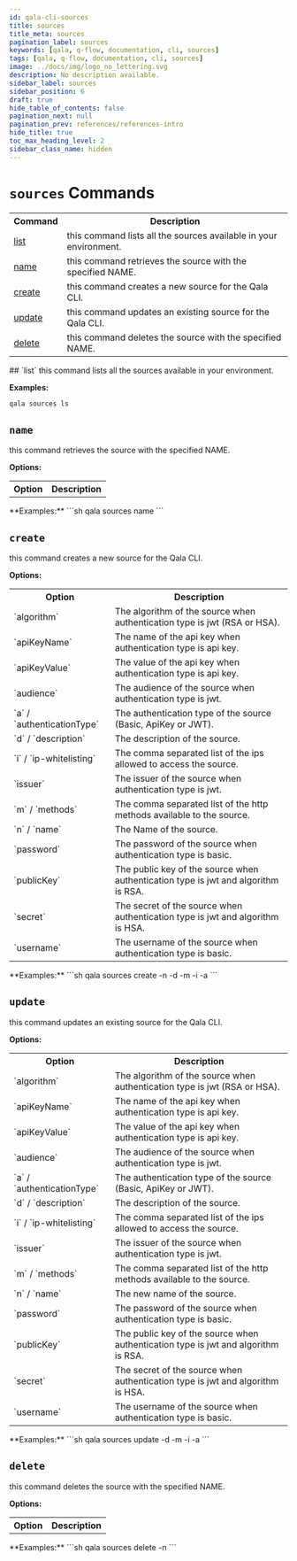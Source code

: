 ```yaml
---
id: qala-cli-sources
title: sources
title_meta: sources
pagination_label: sources
keywords: [qala, q-flow, documentation, cli, sources]
tags: [qala, q-flow, documentation, cli, sources]
image: ../docs/img/logo_no_lettering.svg
description: No description available.
sidebar_label: sources
sidebar_position: 6
draft: true
hide_table_of_contents: false
pagination_next: null
pagination_prev: references/references-intro
hide_title: true
toc_max_heading_level: 2
sidebar_class_name: hidden
---
```



<HeroBanner
    title="sources"
    tagline="No description available."
    backgroundColor='transparent'
/>

# `sources` Commands

<table>
<tr><th>Command</th><th>Description</th></tr>
<tr><td><a href="#list" title="Learn about list">list</a></td><td>this command lists all the sources available in your 
environment.</td></tr>
<tr><td><a href="#name" title="Learn about name">name</a></td><td>this command retrieves the source with the specified 
NAME.</td></tr>
<tr><td><a href="#create" title="Learn about create">create</a></td><td>this command creates a new source for the Qala 
CLI.</td></tr>
<tr><td><a href="#update" title="Learn about update">update</a></td><td>this command updates an existing source for the Qala 
CLI.</td></tr>
<tr><td><a href="#delete" title="Learn about delete">delete</a></td><td>this command deletes the source with the specified 
NAME.</td></tr>
</table>
## `list`
this command lists all the sources available in your 
environment.

**Examples:**
```sh
qala sources ls
```


## `name`
this command retrieves the source with the specified 
NAME.

**Options:**
<table>
<tr><th>Option</th><th>Description</th></tr>
</table>
**Examples:**
```sh
qala sources name <NAME>
```


## `create`
this command creates a new source for the Qala 
CLI.

**Options:**
<table>
<tr><th>Option</th><th>Description</th></tr>
<tr><td>`algorithm`</td><td>The algorithm of the source when authentication type is 
jwt (RSA or HSA).</td></tr>
<tr><td>`apiKeyName`</td><td>The name of the api key when authentication type is api 
key.</td></tr>
<tr><td>`apiKeyValue`</td><td>The value of the api key when authentication type is api 
key.</td></tr>
<tr><td>`audience`</td><td>The audience of the source when authentication type is 
jwt.</td></tr>
<tr><td>`a` / `authenticationType`</td><td>The authentication type of the source (Basic, ApiKey or 
JWT).</td></tr>
<tr><td>`d` / `description`</td><td>The description of the source.</td></tr>
<tr><td>`i` / `ip-whitelisting`</td><td>The comma separated list of the ips allowed to access the
source.</td></tr>
<tr><td>`issuer`</td><td>The issuer of the source when authentication type is 
jwt.</td></tr>
<tr><td>`m` / `methods`</td><td>The comma separated list of the http methods available to
the source.</td></tr>
<tr><td>`n` / `name`</td><td>The Name of the source.</td></tr>
<tr><td>`password`</td><td>The password of the source when authentication type is 
basic.</td></tr>
<tr><td>`publicKey`</td><td>The public key of the source when authentication type is 
jwt and algorithm is RSA.</td></tr>
<tr><td>`secret`</td><td>The secret of the source when authentication type is jwt 
and algorithm is HSA.</td></tr>
<tr><td>`username`</td><td>The username of the source when authentication type is 
basic.</td></tr>
</table>
**Examples:**
```sh
qala sources create -n <NAME> -d  <DESCRIPTION> -m <METHODS_COMMA_SEPERATED> -i  <IP_WHITELISTING_COMMA_SEPERATED> -a <AUTHENTICATION_TYPE>
```


## `update`
this command updates an existing source for the Qala 
CLI.

**Options:**
<table>
<tr><th>Option</th><th>Description</th></tr>
<tr><td>`algorithm`</td><td>The algorithm of the source when authentication type is 
jwt (RSA or HSA).</td></tr>
<tr><td>`apiKeyName`</td><td>The name of the api key when authentication type is api 
key.</td></tr>
<tr><td>`apiKeyValue`</td><td>The value of the api key when authentication type is api 
key.</td></tr>
<tr><td>`audience`</td><td>The audience of the source when authentication type is 
jwt.</td></tr>
<tr><td>`a` / `authenticationType`</td><td>The authentication type of the source (Basic, ApiKey or 
JWT).</td></tr>
<tr><td>`d` / `description`</td><td>The description of the source.</td></tr>
<tr><td>`i` / `ip-whitelisting`</td><td>The comma separated list of the ips allowed to access the
source.</td></tr>
<tr><td>`issuer`</td><td>The issuer of the source when authentication type is 
jwt.</td></tr>
<tr><td>`m` / `methods`</td><td>The comma separated list of the http methods available to
the source.</td></tr>
<tr><td>`n` / `name`</td><td>The new name of the source.</td></tr>
<tr><td>`password`</td><td>The password of the source when authentication type is 
basic.</td></tr>
<tr><td>`publicKey`</td><td>The public key of the source when authentication type is 
jwt and algorithm is RSA.</td></tr>
<tr><td>`secret`</td><td>The secret of the source when authentication type is jwt 
and algorithm is HSA.</td></tr>
<tr><td>`username`</td><td>The username of the source when authentication type is 
basic.</td></tr>
</table>
**Examples:**
```sh
qala sources update <NAME> -d  <DESCRIPTION> -m <METHODS_COMMA_SEPERATED> -i  <IP_WHITELISTING_COMMA_SEPERATED> -a <AUTHENTICATION_TYPE>
```


## `delete`
this command deletes the source with the specified 
NAME.

**Options:**
<table>
<tr><th>Option</th><th>Description</th></tr>
</table>
**Examples:**
```sh
qala sources delete -n <NAME>
```


